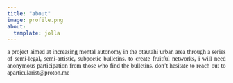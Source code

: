 ```yaml
---
title: "about"
image: profile.png
about:
  template: jolla
---
```


<div style="text-align: justify">
<p style="font-family:Gothic Round B">
a project aimed at increasing mental autonomy in the otautahi urban area through a series of semi-legal, semi-artistic, subpoetic bulletins. to create fruitful networks, i will need anonymous participation from those who find the bulletins.  don't hesitate to reach out to
aparticularist@proton.me
</p>
</div>